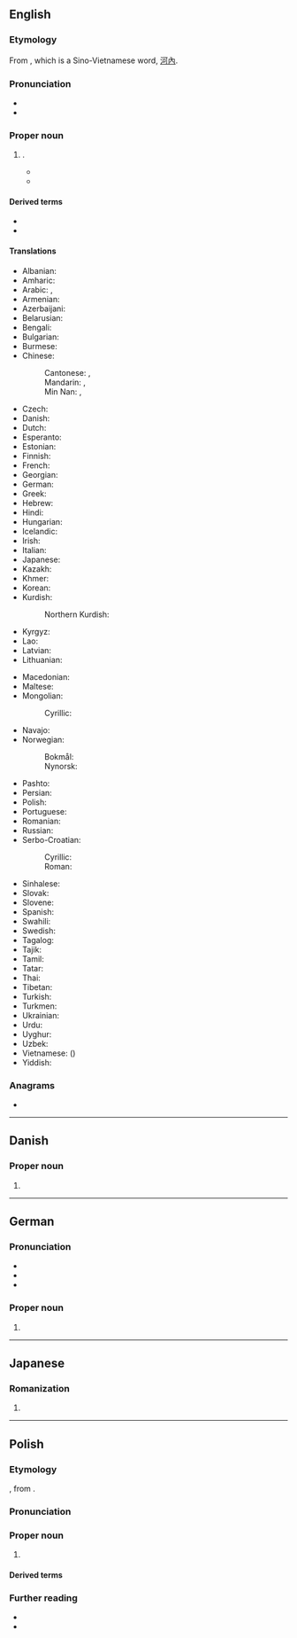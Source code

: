 {{also|Hanói|Hanoï|Hà Nội}}
==English==
{{wikipedia}}

===Etymology===
From {{bor|en|vi|Hà Nội}}, which is a Sino-Vietnamese word, [[河內]].

===Pronunciation===
* {{IPA|en|/hɑːˈnɔɪ/|/hæˈnɔɪ/}}
* {{audio|en|LL-Q1860 (eng)-Vealhurl-Hanoi.wav |Audio (UK)}}

===Proper noun===
{{en-proper noun}}

# {{place|en|capital city|c/Vietnam}}.
#* {{quote-journal|en|year=1959|month=December|title=Talking of Trains: Five trains to '''Hanoi'''|journal=Trains Illustrated|page=579|text=If you have seventeen days and £168 to spare, can satisfy the Iron Curtain authorities of your ''bona fides'' and your taste runs to marathon rail travel, you can now board the "Night Ferry" at Victoria and ride across the whole of Europe and Asia to '''Hanoi''', capital of North Viet-Nam, changing carriage only at Brussels, Berlin, Moscow and Pekin.}}
#* {{quote-book
|en
|year=1999
|last=McCain
|first=John
|authorlink=John McCain
|title={{w|Faith of My Fathers}}
|url=https://archive.org/details/faithofmyfathersmcc00mcca/
|location=[[New York]]
|publisher={{w|Random House}}
|ISBN=0-375-50191-6
|LCCN=99-13496
|OCLC=951357288
|page=285
|pageurl=https://archive.org/details/faithofmyfathersmcc00mcca/page/285/
|text=YOUR SON WAS SERIOUSLY WOUNDED WHEN SHOT DOWN IN '''HANOI''' BUT HAS MADE FINE RECOVERY AND NOW, ACCORDING THIS GROUP, LOOKS "QUITE WELL." HE HAS BEEN EVERYTHING YOU WANT YOUR SON TO BE AND HAS STOOD UP MANFULLY AGAINST ALL EFFORTS TO PERSUADE HIM TO UTTER TRAITOROUS STATEMENTS.}}

====Derived terms====
* {{l|en|Hanoian}}
* {{l|en|Tower of Hanoi}}

====Translations====
{{trans-top|capital of Vietnam}}
* Albanian: {{t|sq|Hanoi}}
* Amharic: {{t|am|ሀኖይ}}
* Arabic: {{t|ar|هَانُوي|f|tr=hanūy}}, {{t|ar|هَانُوي|f|tr=hanoy}}
* Armenian: {{t|hy|Հանոյ}}
* Azerbaijani: {{t|az|Hanoy}}
* Belarusian: {{t|be|Хано́й|m}}
* Bengali: {{t|bn|হ্যানয়}}
* Bulgarian: {{t|bg|Хано́й|m}}
* Burmese: {{t|my|ဟာနွိုင်း}}
* Chinese:
*: Cantonese: {{t+|yue|河內}}, {{t|yue|河内|tr=ho4 noi6}}
*: Mandarin: {{t+|cmn|河內}}, {{t+|cmn|河内|tr=Hénèi}}
*: Min Nan: {{t|nan|河內}}, {{t|nan|河内|tr=Hô-lāi}}
* Czech: {{t+|cs|Hanoj|m}}
* Danish: {{t|da|Hanoi|n}}
* Dutch: {{t+|nl|Hanoi|n}}
* Esperanto: {{t+|eo|Hanojo}}
* Estonian: {{t+|et|Hanoi}}
* Finnish: {{t+|fi|Hanoi}}
* French: {{t+|fr|Hanoï|f}}
* Georgian: {{t|ka|ჰანოი}}
* German: {{t+|de|Hanoi|n}}
* Greek: {{t+|el|Ανόι|n}}
* Hebrew: {{t|he|האנוי|f}}
* Hindi: {{t|hi|हनोई|m}}
* Hungarian: {{t+|hu|Hanoi}}
* Icelandic: {{t|is|Hanoí}}
* Irish: {{t|ga|Hanáí|f}}
* Italian: {{t+|it|Hanoi}}
* Japanese: {{t+|ja|ハノイ|tr=Hanoi}}
* Kazakh: {{t|kk|Ханой}}
* Khmer: {{t+|km|ហាណូយ}}
* Korean: {{t+|ko|^하노이}}
* Kurdish:
*: Northern Kurdish: {{t|kmr|Hanoi}}
* Kyrgyz: {{t+|ky|Ханой}}
* Lao: {{t|lo|ຮ່າໂນຍ}}
* Latvian: {{t|lv|Hanoja|f}}
* Lithuanian: {{t|lt|Hanojus|m}}
{{trans-mid}}
* Macedonian: {{t|mk|Ханој|m}}
* Maltese: {{t|mt|Ħanoj}}
* Mongolian:
*: Cyrillic: {{t|mn|Ханой}}
* Navajo: {{t|nv|Hanóii}}
* Norwegian:
*: Bokmål: {{t|nb|Hanoi}}
*: Nynorsk: {{t|nn|Hanoi}}
* Pashto: {{t|ps|هانوى|m|tr=hānóy}}
* Persian: {{t|fa|هانوی|tr=hânuy}}
* Polish: {{t+|pl|Hanoi|n}}
* Portuguese: {{t|pt|Hanói|f}}
* Romanian: {{t+|ro|Hanoi}}
* Russian: {{t+|ru|Хано́й|m}}
* Serbo-Croatian:
*: Cyrillic: {{t|sh|Ханој|m}}
*: Roman: {{t|sh|Hanoj|m}}
* Sinhalese: {{t|si|හැනෝයි}}
* Slovak: {{t+|sk|Hanoj|m}}
* Slovene: {{t|sl|Hanoj|m}}
* Spanish: {{t+|es|Hanói|f}}
* Swahili: {{t|sw|Hanoi}}
* Swedish: {{t+|sv|Hanoi|n}}
* Tagalog: {{t|tl|Hanoi}}
* Tajik: {{t|tg|Ҳаной}}
* Tamil: {{t|ta|ஹனோய்}}
* Tatar: {{t|tt|Ханой}}
* Thai: {{t+|th|ฮานอย}}
* Tibetan: {{t|bo|ཧེ་ནོ}}
* Turkish: {{t|tr|Hanoi}}
* Turkmen: {{t|tk|Hanoý}}
* Ukrainian: {{t|uk|Хано́й|m}}
* Urdu: {{t|ur|ہنوئی|m|tr=hanoī}}
* Uyghur: {{t|ug|خانوي}}
* Uzbek: {{t|uz|Xanoy}}
* Vietnamese: {{t+|vi|Hà Nội}} ({{t|vi|河內}})
* Yiddish: {{t|yi|האַנוי|n}}
{{trans-bottom}}

===Anagrams===
* {{anagrams|en|a=ahino|Nihoa}}

----

==Danish==

===Proper noun===
{{head|da|proper noun}}

# {{place|da|capital city|c/Vietnam|t1=Hanoi}}

----

==German==

===Pronunciation===
* {{IPA|de|/haˈnɔʏ̯/}}
* {{audio|de|De-Hanoi.ogg|Audio}}
* {{homophones|de|ha noi}}

===Proper noun===
{{de-proper noun|toponym}}

# {{place|de|capital city|c/Vietnam|t1=Hanoi}}

----

==Japanese==

===Romanization===
{{ja-romaji}}

# {{ja-romanization of|ハノイ}}

----

==Polish==
{{wp|lang=pl}}

===Etymology===
{{bor+|pl|vi|Hà Nội}}, from {{der|pl|zh|河內}}.

===Pronunciation===
{{pl-p|Hanoj|h=Ha.noi|a=LL-Q809 (pol)-Olaf-Hanoi.wav}}

===Proper noun===
{{pl-proper noun|n|indecl=yes}}

# {{place|pl|capital city|c/Vietnam|t1=Hanoi}}

====Derived terms====

{{col3|pl|title=nouns|hanojczyk|hanojka}}
{{col3|pl|title=adjective|hanojski}}
===Further reading===
* {{R:pl:WSJP}}
* {{R:pl:PWN}}

{{C|pl|Exonyms}}